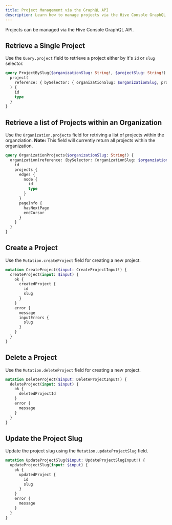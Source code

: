 ```yaml
---
title: Project Management via the GraphQL API
description: Learn how to manage projects via the Hive Console GraphQL API.
---
```


Projects can be managed via the Hive Console GraphQL API.

## Retrieve a Single Project

Use the `Query.project` field to retrieve a project either by it's `id` or `slug` selector.

```graphql filename="Example: Retrieve a single Project via Slug"
query ProjectBySlug($organizationSlug: String!, $projectSlug: String!) {
  project(
    reference: { bySelector: { organizationSlug: $organizationSlug, projectSlug: $projectSlug } }
  ) {
    id
    type
  }
}
```

## Retrieve a list of Projects within an Organization

Use the `Organization.projects` field for retriving a list of projects within the organziation.
**Note:** This field will currently return all projects within the organization.

```graphql filename="Example: Retrieve a List of Projects within an Organization"
query OrganizationProjects($organizationSlug: String!) {
  organization(reference: {bySelector: {organizationSlug: $organziationSlug}}}) {
    id
    projects {
      edges {
        node {
          id
          type
        }
      }
      pageInfo {
        hasNextPage
        endCursor
      }
    }
  }
}
```

## Create a Project

Use the `Mutation.createProject` field for creating a new project.

```graphql filename="Example: Create a Project"
mutation CreateProject($input: CreateProjectInput!) {
  createProject(input: $input) {
    ok {
      createdProject {
        id
        slug
      }
    }
    error {
      message
      inputErrors {
        slug
      }
    }
  }
}
```

## Delete a Project

Use the `Mutation.deleteProject` field for creating a new project.

```graphql filename="Example: Delete a Project"
mutation DeleteProject($input: DeleteProjectInput!) {
  deleteProject(input: $input) {
    ok {
      deletedProjectId
    }
    error {
      message
    }
  }
}
```

## Update the Project Slug

Update the project slug using the `Mutation.updateProjectSlug` field.

```graphql
mutation UpdateProjectSlug($input: UpdateProjectSlugInput!) {
  updateProjectSlug(input: $input) {
    ok {
      updatedProject {
        id
        slug
      }
    }
    error {
      message
    }
  }
}
```

